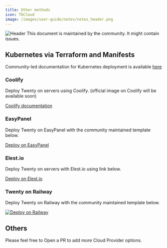 ```yaml
---
title: Other methods
icon: TbCloud
image: /images/user-guide/notes/notes_header.png
---
```

<Frame>
  <img src="/images/user-guide/notes/notes_header.png" alt="Header" />
</Frame>

<Warning>
  This document is maintained by the community. It might contain issues.
</Warning>

## Kubernetes via Terraform and Manifests

Community-led documentation for Kubernetes deployment is available [here](https://github.com/twentyhq/twenty/tree/main/packages/twenty-docker/k8s)

### Coolify

Deploy Twenty on servers using Coolify. (official image on Coolify will be available soon)

[Coolify documentation](https://coolify.io/docs/get-started/introduction)


### EasyPanel

Deploy Twenty on EasyPanel with the community maintained template below.

[Deploy on EasyPanel](https://easypanel.io/docs/templates/twenty)

### Elest.io

Deploy Twenty on servers with Elest.io using link below.

[Deploy on Elest.io](https://elest.io/open-source/twenty)

### Twenty on Railway

Deploy Twenty on Railway with the community maintained template below.

[![Deploy on Railway](https://railway.com/button.svg)](https://railway.com/deploy/nAL3hA)

## Others

Please feel free to Open a PR to add more Cloud Provider options.


